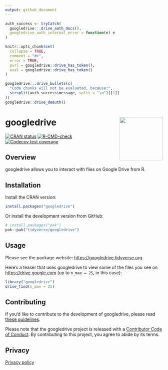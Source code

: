 ```yaml
---
output: github_document
---
```


<!-- README.md is generated from README.Rmd. Please edit that file -->


```r
auth_success <- tryCatch(
  googledrive:::drive_auth_docs(),
  googledrive_auth_internal_error = function(e) e
)

knitr::opts_chunk$set(
  collapse = TRUE,
  comment = "#>",
  error = TRUE,
  purl = googledrive::drive_has_token(),
  eval = googledrive::drive_has_token()
)
```

```r
googledrive:::drive_bullets(c(
  "Code chunks will not be evaluated, because:",
  strsplit(auth_success$message, split = "\n")[[1]]
))
googledrive::drive_deauth()
```

# googledrive <a href="https://googledrive.tidyverse.org"><img src="man/figures/logo.png" align="right" height="138" /></a>

<!-- badges: start -->
[![CRAN status](https://www.r-pkg.org/badges/version/googledrive)](https://CRAN.R-project.org/package=googledrive)
[![R-CMD-check](https://github.com/tidyverse/googledrive/actions/workflows/R-CMD-check.yaml/badge.svg)](https://github.com/tidyverse/googledrive/actions/workflows/R-CMD-check.yaml)
[![Codecov test coverage](https://codecov.io/gh/tidyverse/googledrive/branch/main/graph/badge.svg)](https://app.codecov.io/gh/tidyverse/googledrive?branch=main)
<!-- badges: end -->

## Overview

googledrive allows you to interact with files on Google Drive from R.

## Installation

Install the CRAN version:

```r
install.packages("googledrive")
```

Or install the development version from GitHub:

```r
# install.packages("pak")
pak::pak("tidyverse/googledrive")
```

## Usage

Please see the package website: <https://googledrive.tidyverse.org>

Here's a teaser that uses googledrive to view some of the files you see on <https://drive.google.com> (up to `n_max = 25`, in this case):

```r
library("googledrive")
drive_find(n_max = 25)
```

## Contributing

If you'd like to contribute to the development of googledrive, please read [these guidelines](https://googledrive.tidyverse.org/CONTRIBUTING.html).

Please note that the googledrive project is released with a [Contributor Code of Conduct](https://googledrive.tidyverse.org/CODE_OF_CONDUCT.html). By contributing to this project, you agree to abide by its terms.

## Privacy

[Privacy policy](https://www.tidyverse.org/google_privacy_policy)
